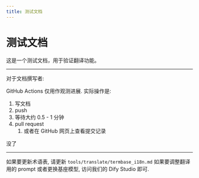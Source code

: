 ```yaml
---
title: 测试文档
---
```


# 测试文档
这是一个测试文档，用于验证翻译功能。

---

对于文档撰写者:

GitHub Actions 仅用作观测进展. 实际操作是:

1. 写文档
2. push
3. 等待大约 0.5 - 1 分钟
4. pull request
    1. 或者在 GitHub 网页上查看提交记录

没了

---

如果要更新术语表, 请更新 `tools/translate/termbase_i18n.md`
如果要调整翻译用的 prompt 或者更换基座模型, 访问我们的 Dify Studio 即可.

